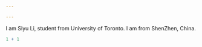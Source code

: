 ```yaml
---

---
```


I am Siyu Li, student from University of Toronto. I am from ShenZhen, China.

```r
1 + 1
```

